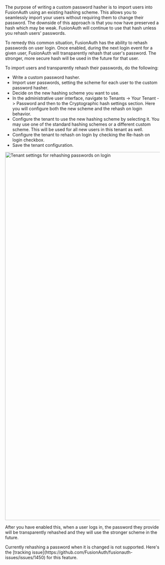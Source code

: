 
The purpose of writing a custom password hasher is to import users into FusionAuth using an existing hashing scheme. This allows you to seamlessly import your users without requiring them to change their password. The downside of this approach is that you now have preserved a hash which may be weak. FusionAuth will continue to use that hash unless you rehash users' passwords. 

To remedy this common situation, FusionAuth has the ability to rehash passwords on user login. Once enabled, during the next login event for a given user, FusionAuth will transparently rehash that user's password. The stronger, more secure hash will be used in the future for that user. 

To import users and transparently rehash their passwords, do the following:

* Write a custom password hasher.
* Import user passwords, setting the scheme for each user to the custom password hasher.
* Decide on the new hashing scheme you want to use.
* In the administrative user interface, navigate to <Breadcrumb>Tenants -> Your Tenant -> Password</Breadcrumb> and then to the <InlineUIElement>Cryptographic hash settings</InlineUIElement> section. Here you will configure both the new scheme and the rehash on login behavior.
* Configure the tenant to use the new hashing scheme by selecting it. You may use one of the standard hashing schemes or a different custom scheme. This will be used for all new users in this tenant as well.
* Configure the tenant to rehash on login by checking the <InlineField>Re-hash on login</InlineField> checkbox.
* Save the tenant configuration.

<img src="/img/docs/extend/code/password-hashes/rehashing-passwords-on-login.png" alt="Tenant settings for rehashing passwords on login" width="1200" role="top-cropped" />

After you have enabled this, when a user logs in, the password they provide will be transparently rehashed and they will use the stronger scheme in the future.

<Aside type="note">
Currently rehashing a password when it is changed is not supported. Here's the [tracking issue](https://github.com/FusionAuth/fusionauth-issues/issues/1450) for this feature.
</Aside>

